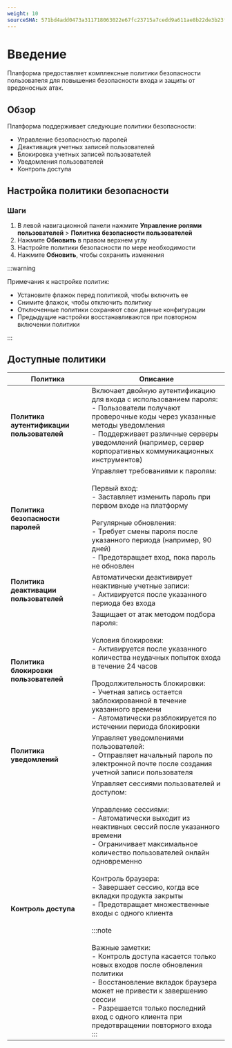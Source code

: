 ```yaml
---
weight: 10
sourceSHA: 571bd4add0473a311718063022e67fc23715a7cedd9a611ae8b22de3b23f9c16
---
```


# Введение

Платформа предоставляет комплексные политики безопасности пользователя для повышения безопасности входа и защиты от вредоносных атак.

## Обзор

Платформа поддерживает следующие политики безопасности:

- Управление безопасностью паролей
- Деактивация учетных записей пользователей
- Блокировка учетных записей пользователей
- Уведомления пользователей
- Контроль доступа

## Настройка политики безопасности

### Шаги

1. В левой навигационной панели нажмите **Управление ролями пользователей** > **Политика безопасности пользователей**
2. Нажмите **Обновить** в правом верхнем углу
3. Настройте политики безопасности по мере необходимости
4. Нажмите **Обновить**, чтобы сохранить изменения

:::warning

Примечания к настройке политик:

- Установите флажок перед политикой, чтобы включить ее
- Снимите флажок, чтобы отключить политику
- Отключенные политики сохраняют свои данные конфигурации
- Предыдущие настройки восстанавливаются при повторном включении политики

:::

## Доступные политики

| Политика                       | Описание                                                                                                                                                                                                                                                                                                                                                                                                                                                                                                                                                                         |
| ------------------------------- | --------------------------------------------------------------------------------------------------------------------------------------------------------------------------------------------------------------------------------------------------------------------------------------------------------------------------------------------------------------------------------------------------------------------------------------------------------------------------------------------------------------------------------------------------------------------------------- |
| **Политика аутентификации пользователей** | Включает двойную аутентификацию для входа с использованием пароля:<br />- Пользователи получают проверочные коды через указанные методы уведомления<br />- Поддерживает различные серверы уведомлений (например, сервер корпоративных коммуникационных инструментов)                                                                                                                                                                                                                                                                                                        |
| **Политика безопасности паролей** | Управляет требованиями к паролям:<br /><br />Первый вход:<br />- Заставляет изменить пароль при первом входе на платформу<br /><br />Регулярные обновления:<br />- Требует смены пароля после указанного периода (например, 90 дней)<br />- Предотвращает вход, пока пароль не обновлен                                                                                                                                                                                                                                                                                          |
| **Политика деактивации пользователей**   | Автоматически деактивирует неактивные учетные записи:<br />- Активируется после указанного периода без входа                                                                                                                                                                                                                                                                                                                                                                                                                                                                     |
| **Политика блокировки пользователей**     | Защищает от атак методом подбора пароля:<br /><br />Условия блокировки:<br />- Активируется после указанного количества неудачных попыток входа в течение 24 часов<br /><br />Продолжительность блокировки:<br />- Учетная запись остается заблокированной в течение указанного времени<br />- Автоматически разблокируется по истечении периода блокировки                                                                                                                                                                     |
| **Политика уведомлений**        | Управляет уведомлениями пользователей:<br />- Отправляет начальный пароль по электронной почте после создания учетной записи пользователя                                                                                                                                                                                                                                                                                                                                                                                                                                             |
| **Контроль доступа**            | Управляет сессиями пользователей и доступом:<br /><br />Управление сессиями:<br />- Автоматически выходит из неактивных сессий после указанного времени<br />- Ограничивает максимальное количество пользователей онлайн одновременно<br /><br />Контроль браузера:<br />- Завершает сессию, когда все вкладки продукта закрыты<br />- Предотвращает множественные входы с одного клиента<br /><br />:::note<br /><br />Важные заметки:<br />- Контроль доступа касается только новых входов после обновления политики<br />- Восстановление вкладок браузера может не привести к завершению сессии<br />- Разрешается только последний вход с одного клиента при предотвращении повторного входа<br />::: |
